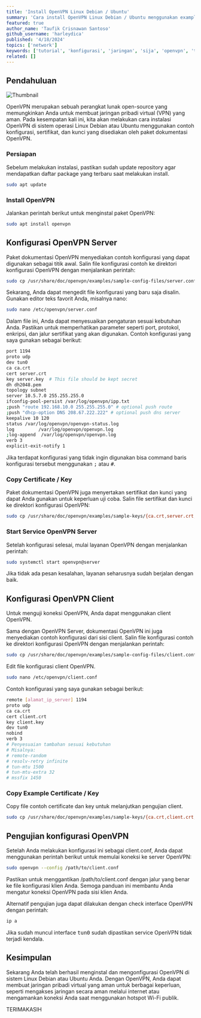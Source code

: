 ```yaml
---
title: 'Install OpenVPN Linux Debian / Ubuntu'
summary: 'Cara install OpenVPN Linux Debian / Ubuntu menggunakan example config yang sudah disediakan di dokumentasi OpenVPN, bagaimana caranya? simak tutorial ini sampai selesai😉 '
featured: true
author_name: 'Taufik Crisnawan Santoso'
github_username: 'harleydica'
published: '4/18/2024'
topics: ['network']
keywords: ['tutorial', 'konfigurasi', 'jaringan', 'sija', 'openvpn', 'tkj', 'lksitnsa']
related: []
---
```


## Pendahuluan

![Thumbnail](https://ik.imagekit.io/taufik/blog/openvpn-linux-debian-ubuntu/thumbnail.png 'Thumbnail')

OpenVPN merupakan sebuah perangkat lunak open-source yang memungkinkan Anda untuk membuat jaringan pribadi virtual (VPN) yang aman. Pada kesempatan kali ini, kita akan melakukan cara instalasi OpenVPN di sistem operasi Linux Debian atau Ubuntu menggunakan contoh konfigurasi, sertifikat, dan kunci yang disediakan oleh paket dokumentasi OpenVPN.

### Persiapan

Sebelum melakukan instalasi, pastikan sudah update repository agar mendapatkan daftar package yang terbaru saat melakukan install.

```bash
sudo apt update
```

### Install OpenVPN

Jalankan perintah berikut untuk menginstal paket OpenVPN:

```bash
sudo apt install openvpn
```

## Konfigurasi OpenVPN Server

Paket dokumentasi OpenVPN menyediakan contoh konfigurasi yang dapat digunakan sebagai titik awal. Salin file konfigurasi contoh ke direktori konfigurasi OpenVPN dengan menjalankan perintah:

```bash
sudo cp /usr/share/doc/openvpn/examples/sample-config-files/server.conf /etc/openvpn/
```

Sekarang, Anda dapat mengedit file konfigurasi yang baru saja disalin. Gunakan editor teks favorit Anda, misalnya nano:

```bash
sudo nano /etc/openvpn/server.conf
```

Dalam file ini, Anda dapat menyesuaikan pengaturan sesuai kebutuhan Anda. Pastikan untuk memperhatikan parameter seperti port, protokol, enkripsi, dan jalur sertifikat yang akan digunakan. Contoh konfigurasi yang saya gunakan sebagai berikut:

```bash
port 1194
proto udp
dev tun0
ca ca.crt
cert server.crt
key server.key  # This file should be kept secret
dh dh2048.pem
topology subnet
server 10.5.7.0 255.255.255.0
ifconfig-pool-persist /var/log/openvpn/ipp.txt
;push "route 192.168.10.0 255.255.255.0" # optional push route
;push "dhcp-option DNS 208.67.222.222" # optional push dns server
keepalive 10 120
status /var/log/openvpn/openvpn-status.log
log         /var/log/openvpn/openvpn.log
;log-append  /var/log/openvpn/openvpn.log
verb 3
explicit-exit-notify 1
```

Jika terdapat konfigurasi yang tidak ingin digunakan bisa command baris konfigurasi tersebut menggunakan <Kbd>;</Kbd> atau <Kbd>#</Kbd>.

### Copy Certificate / Key

Paket dokumentasi OpenVPN juga menyertakan sertifikat dan kunci yang dapat Anda gunakan untuk keperluan uji coba. Salin file sertifikat dan kunci ke direktori konfigurasi OpenVPN:

```bash
sudo cp /usr/share/doc/openvpn/examples/sample-keys/{ca.crt,server.crt,server.key,dh2048.pem} /etc/openvpn/
```

### Start Service OpenVPN Server

Setelah konfigurasi selesai, mulai layanan OpenVPN dengan menjalankan perintah:

```bash
sudo systemctl start openvpn@server
```

Jika tidak ada pesan kesalahan, layanan seharusnya sudah berjalan dengan baik.

## Konfigurasi OpenVPN Client

Untuk menguji koneksi OpenVPN, Anda dapat menggunakan client OpenVPN.

Sama dengan OpenVPN Server, dokumentasi OpenVPN ini juga menyediakan contoh konfigurasi dari sisi client. Salin file konfigurasi contoh ke direktori konfigurasi OpenVPN dengan menjalankan perintah:

```bash
sudo cp /usr/share/doc/openvpn/examples/sample-config-files/client.conf /etc/openvpn/
```

Edit file konfigurasi client OpenVPN.

```bash
sudo nano /etc/openvpn/client.conf
```

Contoh konfigurasi yang saya gunakan sebagai berikut:

```bash
remote [alamat_ip_server] 1194
proto udp
ca ca.crt
cert client.crt
key client.key
dev tun0
nobind
verb 3
# Penyesuaian tambahan sesuai kebutuhan
# Misalnya:
# remote-random
# resolv-retry infinite
# tun-mtu 1500
# tun-mtu-extra 32
# mssfix 1450
```

### Copy Example Certificate / Key

Copy file contoh certificate dan key untuk melanjutkan pengujian client.

```bash
sudo cp /usr/share/doc/openvpn/examples/sample-keys/{ca.crt,client.crt,client.key} /etc/openvpn/
```

## Pengujian konfigurasi OpenVPN

Setelah Anda melakukan konfigurasi ini sebagai client.conf, Anda dapat menggunakan perintah berikut untuk memulai koneksi ke server OpenVPN:

```bash
sudo openvpn --config /path/to/client.conf
```

Pastikan untuk menggantikan /path/to/client.conf dengan jalur yang benar ke file konfigurasi klien Anda. Semoga panduan ini membantu Anda mengatur koneksi OpenVPN pada sisi klien Anda.

Alternatif pengujian juga dapat dilakukan dengan check interface OpenVPN dengan perintah:

```bash
ip a
```

Jika sudah muncul interface <Kbd>tun0</Kbd> sudah dipastikan service OpenVPN tidak terjadi kendala.

## Kesimpulan

Sekarang Anda telah berhasil menginstal dan mengonfigurasi OpenVPN di sistem Linux Debian atau Ubuntu Anda. Dengan OpenVPN, Anda dapat membuat jaringan pribadi virtual yang aman untuk berbagai keperluan, seperti mengakses jaringan secara aman melalui internet atau mengamankan koneksi Anda saat menggunakan hotspot Wi-Fi publik.

<Callout icon='👋' type='info'>
  TERIMAKASIH
</Callout>
